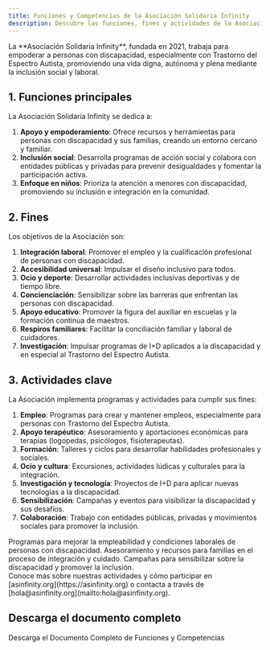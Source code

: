 ```yaml
---
title: Funciones y Competencias de la Asociación Solidaria Infinity
description: Descubre las funciones, fines y actividades de la Asociación Solidaria Infinity, enfocada en inclusión social y laboral para personas con discapacidad en Canarias, especialmente TEA.
---
```



<Aside type="note" title="Compromiso con la inclusión">
La **Asociación Solidaria Infinity**, fundada en 2021, trabaja para empoderar a personas con discapacidad, especialmente con Trastorno del Espectro Autista, promoviendo una vida digna, autónoma y plena mediante la inclusión social y laboral.
</Aside>

## 1. Funciones principales

La Asociación Solidaria Infinity se dedica a:

1. **Apoyo y empoderamiento**: Ofrece recursos y herramientas para personas con discapacidad y sus familias, creando un entorno cercano y familiar.
2. **Inclusión social**: Desarrolla programas de acción social y colabora con entidades públicas y privadas para prevenir desigualdades y fomentar la participación activa.
3. **Enfoque en niños**: Prioriza la atención a menores con discapacidad, promoviendo su inclusión e integración en la comunidad.

## 2. Fines

Los objetivos de la Asociación son:

1. **Integración laboral**: Promover el empleo y la cualificación profesional de personas con discapacidad.
2. **Accesibilidad universal**: Impulsar el diseño inclusivo para todos.
3. **Ocio y deporte**: Desarrollar actividades inclusivas deportivas y de tiempo libre.
4. **Concienciación**: Sensibilizar sobre las barreras que enfrentan las personas con discapacidad.
5. **Apoyo educativo**: Promover la figura del auxiliar en escuelas y la formación continua de maestros.
6. **Respiros familiares**: Facilitar la conciliación familiar y laboral de cuidadores.
7. **Investigación**: Impulsar programas de I+D aplicados a la discapacidad y en especial al Trastorno del Espectro Autista.

## 3. Actividades clave

La Asociación implementa programas y actividades para cumplir sus fines:

1. **Empleo**: Programas para crear y mantener empleos, especialmente para personas con Trastorno del Espectro Autista.
2. **Apoyo terapéutico**: Asesoramiento y aportaciones económicas para terapias (logopedas, psicólogos, fisioterapeutas).
3. **Formación**: Talleres y ciclos para desarrollar habilidades profesionales y sociales.
4. **Ocio y cultura**: Excursiones, actividades lúdicas y culturales para la integración.
5. **Investigación y tecnología**: Proyectos de I+D para aplicar nuevas tecnologías a la discapacidad.
6. **Sensibilización**: Campañas y eventos para visibilizar la discapacidad y sus desafíos.
7. **Colaboración**: Trabajo con entidades públicas, privadas y movimientos sociales para promover la inclusión.

<div class="three-card-grid">
  <Card title="Inclusión laboral" aria-label="Inclusión laboral para personas con discapacidad">
    Programas para mejorar la empleabilidad y condiciones laborales de personas con discapacidad.
  </Card>
  <Card title="Apoyo a familias" aria-label="Apoyo a familias de personas con discapacidad">
    Asesoramiento y recursos para familias en el proceso de integración y cuidado.
  </Card>
  <Card title="Concienciación" aria-label="Campañas de concienciación sobre discapacidad">
    Campañas para sensibilizar sobre la discapacidad y promover la inclusión.
  </Card>
</div>

<Aside type="tip" title="Colabora con nosotros">
Conoce más sobre nuestras actividades y cómo participar en [asinfinity.org](https://asinfinity.org) o contacta a través de [hola@asinfinity.org](mailto:hola@asinfinity.org).
</Aside>

## Descarga el documento completo

<DocCardLink ref="5" /> Descarga el Documento Completo de Funciones y Competencias